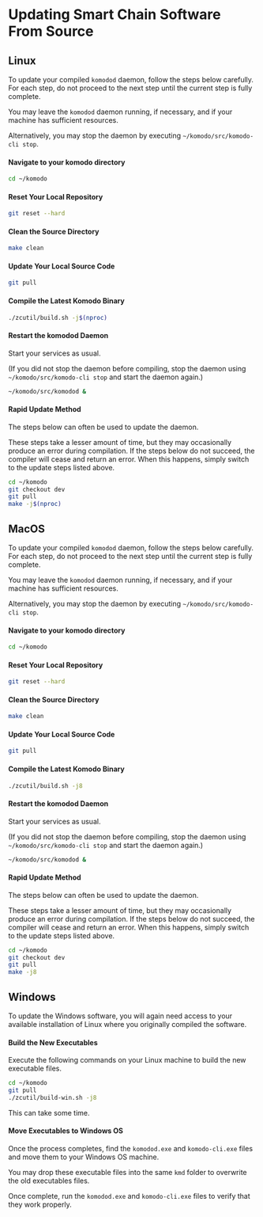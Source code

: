 
# Updating Smart Chain Software From Source

## Linux

To update your compiled `komodod` daemon, follow the steps below carefully. For each step, do not proceed to the next step until the current step is fully complete.

You may leave the `komodod` daemon running, if necessary, and if your machine has sufficient resources.

Alternatively, you may stop the daemon by executing `~/komodo/src/komodo-cli stop`.

#### Navigate to your komodo directory

```bash
cd ~/komodo
```

#### Reset Your Local Repository

```bash
git reset --hard
```

#### Clean the Source Directory

```bash
make clean
```

#### Update Your Local Source Code

```bash
git pull
```

#### Compile the Latest Komodo Binary

```bash
./zcutil/build.sh -j$(nproc)
```

#### Restart the komodod Daemon

Start your services as usual.

(If you did not stop the daemon before compiling, stop the daemon using `~/komodo/src/komodo-cli stop` and start the daemon again.)

```bash
~/komodo/src/komodod &
```

#### Rapid Update Method

The steps below can often be used to update the daemon.

These steps take a lesser amount of time, but they may occasionally produce an error during compilation. If the steps below do not succeed, the compiler will cease and return an error. When this happens, simply switch to the update steps listed above.

```bash
cd ~/komodo
git checkout dev
git pull
make -j$(nproc)
```

## MacOS

To update your compiled `komodod` daemon, follow the steps below carefully. For each step, do not proceed to the next step until the current step is fully complete.

You may leave the `komodod` daemon running, if necessary, and if your machine has sufficient resources.

Alternatively, you may stop the daemon by executing `~/komodo/src/komodo-cli stop`.

#### Navigate to your komodo directory

```bash
cd ~/komodo
```

#### Reset Your Local Repository

```bash
git reset --hard
```

#### Clean the Source Directory

```bash
make clean
```

#### Update Your Local Source Code

```bash
git pull
```

#### Compile the Latest Komodo Binary

```bash
./zcutil/build.sh -j8
```

#### Restart the komodod Daemon

Start your services as usual.

(If you did not stop the daemon before compiling, stop the daemon using `~/komodo/src/komodo-cli stop` and start the daemon again.)

```bash
~/komodo/src/komodod &
```

#### Rapid Update Method

The steps below can often be used to update the daemon.

These steps take a lesser amount of time, but they may occasionally produce an error during compilation. If the steps below do not succeed, the compiler will cease and return an error. When this happens, simply switch to the update steps listed above.

```bash
cd ~/komodo
git checkout dev
git pull
make -j8
```

## Windows

To update the Windows software, you will again need access to your available installation of Linux where you originally compiled the software.

#### Build the New Executables

Execute the following commands on your Linux machine to build the new executable files.

```bash
cd ~/komodo
git pull
./zcutil/build-win.sh -j8
```

This can take some time.

#### Move Executables to Windows OS

Once the process completes, find the `komodod.exe` and `komodo-cli.exe` files and move them to your Windows OS machine.

You may drop these executable files into the same `kmd` folder to overwrite the old executables files.

Once complete, run the `komodod.exe` and `komodo-cli.exe` files to verify that they work properly.
